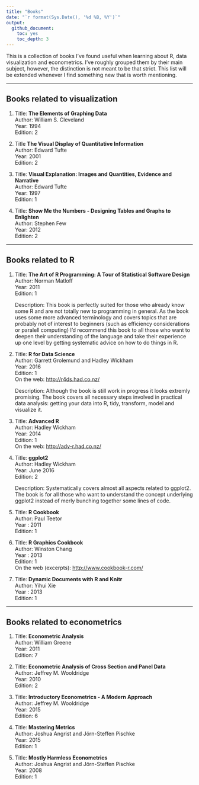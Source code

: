 ```yaml
---
title: "Books"
date: "`r format(Sys.Date(), '%d %B, %Y')`"
output:
  github_document: 
    toc: yes
    toc_depth: 3
---
```


This is a collection of books I've found useful when learning about R, data visualization 
and econometrics. I've roughly grouped them by their main subject, however, 
the distinction is not meant to be that strict. This list will be extended 
whenever I find something new that is worth mentioning.

***

## Books related to visualization

1. Title: **The Elements of Graphing Data**   
   Author: William S. Cleveland  
   Year: 1994  
   Edition: 2  

1. Title **The Visual Display of Quantitative Information**  
   Author: Edward Tufte    
   Year: 2001  
   Edition: 2  

1. Title: **Visual Explanation: Images and Quantities, Evidence and Narrative**  
   Author: Edward Tufte  
   Year: 1997  
   Edition: 1

1. Title: **Show Me the Numbers - Designing Tables and Graphs to Enlighten**  
   Author: Stephen Few  
   Year: 2012  
   Edition: 2

***

## Books related to R

1. Title: **The Art of R Programming: A Tour of Statistical Software Design**  
   Author: Norman Matloff  
   Year: 2011  
   Edition: 1
   
   Description: This book is perfectly suited for those who already know some R
   and are not totally new to programming in general. As the book uses some more
   advanced terminology and covers topics that are probably not of interest to
   beginners (such as efficiency considerations or paralell computing) I'd recommend
   this book to all those who want to deepen their understanding of the language
   and take their experience up one level by getting systematic advice on how 
   to do things in R.
   
   
1. Title: **R for Data Science**  
   Author: Garrett Grolemund and Hadley Wickham  
   Year: 2016  
   Edition: 1  
   On the web: <http://r4ds.had.co.nz/>  
   
   Description: Although the book is still work in progress it looks extremly
   promising. The book covers all necessary steps involved in practical data 
   analysis: getting your data into R, tidy, transform, model and visualize it.

1. Title: **Advanced R**  
   Author: Hadley Wickham  
   Year: 2014  
   Edition: 1  
   On the web: <http://adv-r.had.co.nz/>

1. Title: **ggplot2**  
   Author: Hadley Wickham  
   Year: June 2016  
   Edition: 2
   
   Description: Systematically covers almost all aspects related to ggplot2.
   The book is for all those who want to understand the concept underlying ggplot2 
   instead of merly bunching together some lines of code.

1. Title: **R Cookbook**  
   Author: Paul Teetor   
   Year : 2011  
   Edition: 1  

1. Title: **R Graphics Cookbook**  
   Author: Winston Chang  
   Year : 2013  
   Edition: 1  
   On the web (excerpts): <http://www.cookbook-r.com/> 

1. Title: **Dynamic Documents with R and Knitr**  
   Author: Yihui Xie  
   Year : 2013  
   Edition: 1

***

## Books related to econometrics

1. Title: **Econometric Analysis**  
   Author: William Greene  
   Year: 2011  
   Edition: 7
   
1. Title: **Econometric Analysis of Cross Section and Panel Data**  
   Author: Jeffrey M. Wooldridge     
   Year: 2010      
   Edition: 2
   
1. Title: **Introductory Econometrics - A Modern Approach**  
   Author: Jeffrey M. Wooldridge     
   Year: 2015      
   Edition: 6

1. Title: **Mastering Metrics**  
   Author: Joshua Angrist and Jörn-Steffen Pischke    
   Year: 2015      
   Edition: 1
   
1. Title: **Mostly Harmless Econometrics**   
  Author: Joshua Angrist and Jörn-Steffen Pischke  
  Year: 2008  
  Edition: 1
